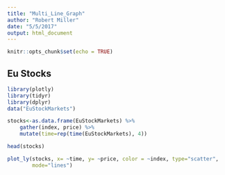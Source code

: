```yaml
---
title: "Multi_Line_Graph"
author: "Robert Miller"
date: "5/5/2017"
output: html_document
---
```


```r
knitr::opts_chunk$set(echo = TRUE)
```

## Eu Stocks
```r
library(plotly)
library(tidyr)
library(dplyr)
data("EuStockMarkets")

stocks<-as.data.frame(EuStockMarkets) %>%
    gather(index, price) %>%
    mutate(time=rep(time(EuStockMarkets), 4))
```

```r

head(stocks)

```

```r

plot_ly(stocks, x= ~time, y= ~price, color = ~index, type="scatter",
        mode="lines")
```